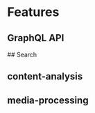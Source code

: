 
# Features

## GraphQL API

<Cards>
  <Card title="GraphQL API" href="/features/graphql" />
</Cards>
## Search

<Cards>
  <Card title="Generative Search" href="/features/search/generative-search" />

  <Card title="Question Answering" href="/features/search/question-answering" />
  <Card title="Semantic Search" href="/features/search/semantic-search" />
</Cards>

## content-analysis

<Cards>
  <Card
    title="Classification"
    href="/features/content-analysis/classification"
  />
  <Card title="Summarization" href="/features/content-analysis/summarization" />
</Cards>

## media-processing

<Cards>
  <Card title="Audio" href="/features/media-processing/audio" />
  <Card title="Image" href="/features/media-processing/image" />
  <Card title="Video" href="/features/media-processing/video" />
</Cards>
